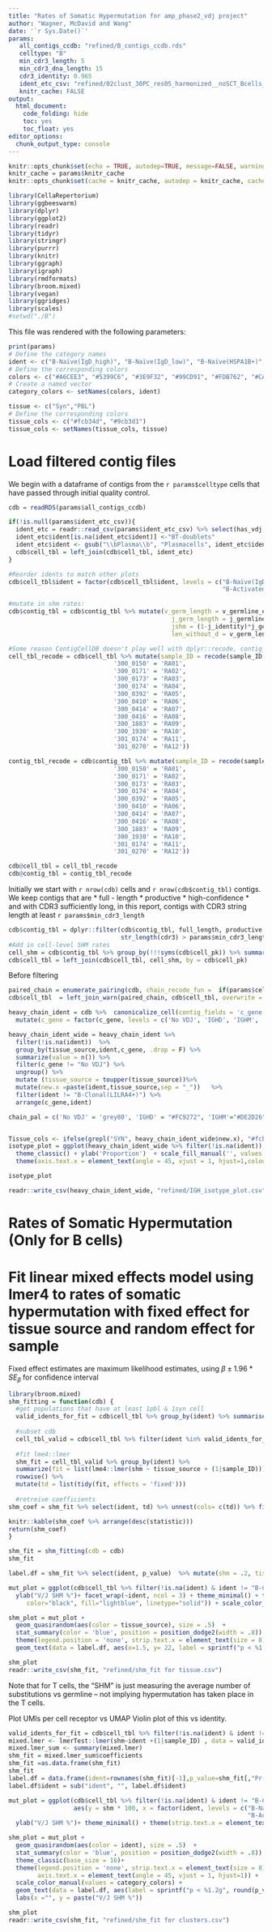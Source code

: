 ```yaml
---
title: "Rates of Somatic Hypermutation for amp_phase2_vdj project"
author: "Wagner, McDavid and Wang"
date: '`r Sys.Date()`'
params:
   all_contigs_ccdb: "refined/B_contigs_ccdb.rds"
   celltype: "B"
   min_cdr3_length: 5
   min_cdr3_dna_length: 15
   cdr3_identity: 0.965
   ident_etc_csv: "refined/02clust_30PC_res05_harmonized__noSCT_Bcells_cdat.csv"
   knitr_cache: FALSE
output:
  html_document:
    code_folding: hide
    toc: yes
    toc_float: yes
editor_options: 
  chunk_output_type: console
---
```


```r
knitr::opts_chunk$set(echo = TRUE, autodep=TRUE, message=FALSE, warning=FALSE, fig.height = 3.5,dev = c('png', 'pdf'))
knitr_cache = params$knitr_cache
knitr::opts_chunk$set(cache = knitr_cache, autodep = knitr_cache, cache.lazy = FALSE)
```

```r
library(CellaRepertorium)
library(ggbeeswarm)
library(dplyr)
library(ggplot2)
library(readr)
library(tidyr)
library(stringr)
library(purrr)
library(knitr)
library(ggraph)
library(igraph)
library(rmdformats)
library(broom.mixed)
library(vegan)
library(ggridges)
library(scales)
#setwd("./B")
```

This file was rendered with the following parameters:
```r
print(params)
# Define the category names
ident <- c("B-Naïve(IgD_high)", "B-Naïve(IgD_low)", "B-Naïve(HSPA1B+)", "B-Mito_high", "B-Activated", "B-ABC", "B-Memory", "B-Clonal(LILRA4+)", "Plasmacells", "Plasmablasts", "BT-doublets")
# Define the corresponding colors
colors <- c("#A6CEE3", "#5399C6", "#3E9F32", "#99CD91", "#FDB762", "#CAC848", "#F47676", "#5C0905", "#CCAFCA", "#825D99","grey") 
# Create a named vector
category_colors <- setNames(colors, ident)

tissue <- c("Syn","PBL")
# Define the corresponding colors
tissue_cols <- c("#fcb34d", "#9cb3d1") 
tissue_cols <- setNames(tissue_cols, tissue)
```

# Load filtered contig files
We begin with a dataframe of contigs from the `r params$celltype` cells that have passed through initial quality control.
```r
cdb = readRDS(params$all_contigs_ccdb)

if(!is.null(params$ident_etc_csv)){
  ident_etc = readr::read_csv(params$ident_etc_csv) %>% select(has_vdj, discard, keep, Barcode, ident, umap_1, umap_2)
  ident_etc$ident[is.na(ident_etc$ident)] <-"BT-doublets"
  ident_etc$ident <- gsub("\\bPlasma\\b", "Plasmacells", ident_etc$ident)
  cdb$cell_tbl = left_join(cdb$cell_tbl, ident_etc)
}

#Reorder idents to match other plots
cdb$cell_tbl$ident = factor(cdb$cell_tbl$ident, levels = c("B-Naïve(IgD_high)","B-Naïve(IgD_low)","B-Naïve(HSPA1B+)","B-Mito_high",
                                                           "B-Activated","B-ABC","B-Memory","Plasmablasts","Plasmacells","B-Clonal(LILRA4+)"))

#mutate in shm rates:
cdb$contig_tbl = cdb$contig_tbl %>% mutate(v_germ_length = v_germline_end - v_germline_start,
                                             j_germ_length = j_germline_end - j_germline_start,vshm = (1-v_identity)*v_germ_length,
                                             jshm = (1-j_identity)*j_germ_length,shm = vshm + jshm,
                                             len_without_d = v_germ_length + j_germ_length, vj_shm_rate = (shm/len_without_d))
```

```r
#Some reason ContigCellDB doesn't play well with dplyr::recode, contig_tbl loses basically all recodes with a match when directly updating with cdb$contig_tbl = cdb$contig_tbl %>% mutate(recode())
cell_tbl_recode = cdb$cell_tbl %>% mutate(sample_ID = recode(sample_ID,
                             '300_0150' = 'RA01',
                             '300_0171' = 'RA02',
                             '300_0173' = 'RA03',
                             '300_0174' = 'RA04',
                             '300_0392' = 'RA05',
                             '300_0410' = 'RA06',
                             '300_0414' = 'RA07',
                             '300_0416' = 'RA08',
                             '300_1883' = 'RA09',
                             '300_1930' = 'RA10',
                             '301_0174' = 'RA11',
                             '301_0270' = 'RA12'))

contig_tbl_recode = cdb$contig_tbl %>% mutate(sample_ID = recode(sample_ID,
                             '300_0150' = 'RA01',
                             '300_0171' = 'RA02',
                             '300_0173' = 'RA03',
                             '300_0174' = 'RA04',
                             '300_0392' = 'RA05',
                             '300_0410' = 'RA06',
                             '300_0414' = 'RA07',
                             '300_0416' = 'RA08',
                             '300_1883' = 'RA09',
                             '300_1930' = 'RA10',
                             '301_0174' = 'RA11',
                             '301_0270' = 'RA12'))

cdb@cell_tbl = cell_tbl_recode
cdb@contig_tbl = contig_tbl_recode
```

Initially we start with  `r nrow(cdb)` cells and `r nrow(cdb$contig_tbl)` contigs.  We keep contigs that are 
* full - length 
* productive
* high-confidence
* and with CDR3 sufficiently long, in this report, contigs with CDR3 string length at least `r params$min_cdr3_length`

```r
cdb$contig_tbl = dplyr::filter(cdb$contig_tbl, full_length, productive == 'True', high_confidence, chain != 'Multi', 
                               str_length(cdr3) > params$min_cdr3_length, str_length(cdr3_nt) > params$min_cdr3_dna_length)
#Add in cell-level SHM rates
cell_shm = cdb$contig_tbl %>% group_by(!!!syms(cdb$cell_pk)) %>% summarize(shm = mean(vj_shm_rate, na.rm = TRUE))
cdb$cell_tbl = left_join(cdb$cell_tbl, cell_shm, by = cdb$cell_pk)
```

Before filtering
```r
paired_chain = enumerate_pairing(cdb, chain_recode_fun =  if(params$celltype=='B') ig_chain_recode else tcr_chain_recode)
cdb$cell_tbl  = left_join_warn(paired_chain, cdb$cell_tbl, overwrite = TRUE, by = cdb$cell_pk)
```

```r
heavy_chain_ident = cdb %>%  canonicalize_cell(contig_fields = 'c_gene', contig_filter_args = chain=='IGH') %>% `$`('cell_tbl') %>%
  mutate(c_gene = factor(c_gene, levels = c('No VDJ', 'IGHD', 'IGHM', 'IGHG1', 'IGHG2', 'IGHG3', 'IGHG4', 'IGHA1', 'IGHA2')) , c_gene = forcats::fct_explicit_na(c_gene, na_level = 'No VDJ') %>% forcats::fct_rev())

heavy_chain_ident_wide = heavy_chain_ident %>% 
  filter(!is.na(ident))  %>%
  group_by(tissue_source,ident,c_gene, .drop = F) %>% 
  summarize(value = n()) %>% 
  filter(c_gene != "No VDJ") %>%
  ungroup() %>%
  mutate (tissue_source = toupper(tissue_source))%>%
  mutate(new.x =paste(ident,tissue_source,sep = "_"))   %>%
  filter(ident != "B-Clonal(LILRA4+)") %>%
  arrange(c_gene,ident)

chain_pal = c('No VDJ' = 'grey80', 'IGHD' = "#FC9272", 'IGHM'="#DE2D26", 'IGHG1'= "#EFF3FF", 'IGHG2' = "#BDD7E7", 'IGHG3' = "#6BAED6", 'IGHG4' = "#2171B5", 'IGHA1' = "#A1D99B", 'IGHA2' = "#31A354")


Tissue_cols <- ifelse(grepl("SYN", heavy_chain_ident_wide$new.x), "#fcb34d", "#9cb3d1")
isotype_plot = ggplot(heavy_chain_ident_wide %>% filter(!is.na(ident)), aes(x = factor(new.x, levels = unique(new.x)), fill = c_gene, y = value)) + geom_bar(position="fill", stat="identity")+
  theme_classic() + ylab('Proportion')  + scale_fill_manual('', values = chain_pal) + guides(fill=guide_legend(title="IGH Isotype")) +  
  theme(axis.text.x = element_text(angle = 45, vjust = 1, hjust=1,colour = Tissue_cols)) 

isotype_plot

readr::write_csv(heavy_chain_ident_wide, "refined/IGH_isotype_plot.csv")
```


# Rates of Somatic Hypermutation (Only for B cells)

# Fit linear mixed effects model using lmer4 to rates of somatic hypermutation with fixed effect for tissue source and random effect for sample
Fixed effect estimates are maximum likelihood estimates, using $\beta \pm 1.96*SE_{\beta}$ for confidence interval

```r
library(broom.mixed)
shm_fitting = function(cdb) {
  #get populations that have at least 1pbl & 1syn cell
  valid_idents_for_fit = cdb$cell_tbl %>% group_by(ident) %>% summarise(n_tissue = length(unique(tissue_source))) %>% filter(!is.na(ident),n_tissue == 2) %>% pull(ident)
  
  #subset cdb
  cell_tbl_valid = cdb$cell_tbl %>% filter(ident %in% valid_idents_for_fit)
  
  #fit lme4::lmer
  shm_fit = cell_tbl_valid %>% group_by(ident) %>% 
  summarize(fit = list(lme4::lmer(shm ~ tissue_source + (1|sample_ID)))) %>%
  rowwise() %>% 
  mutate(td = list(tidy(fit, effects = 'fixed')))
  
  #retreive coefficients
shm_coef = shm_fit %>% select(ident, td) %>% unnest(cols= c(td)) %>% filter(term != '(Intercept)') %>% mutate(p_value = 2*(1-pnorm(abs(statistic))), ci_low = estimate - 1.96*std.error,ci_hi = estimate + 1.96*std.error, tissue_significant = case_when(ci_low > 0 ~ 'Syn', ci_hi < 0 ~ 'PBL', ci_low < 0 & ci_hi > 0 ~ 'NS'))

knitr::kable(shm_coef %>% arrange(desc(statistic)))
return(shm_coef)
}

shm_fit = shm_fitting(cdb = cdb)
shm_fit

label.df = shm_fit %>% select(ident, p_value)  %>% mutate(shm = .2, tissue_source = 'Syn')

mut_plot = ggplot(cdb$cell_tbl %>% filter(!is.na(ident) & ident != "B-Clonal(LILRA4+)"), aes(y = shm * 100, x = tissue_source)) + 
  ylab("V/J SHM %")+ facet_wrap(~ident, ncol = 3) + theme_minimal() + theme(strip.text.x = element_text(size = 6),  strip.background = element_rect(
     color="black", fill="lightblue", linetype="solid")) + scale_color_manual(values = tissue_cols)

shm_plot = mut_plot + 
  geom_quasirandom(aes(color = tissue_source), size = .5)  + 
  stat_summary(color = 'blue', position = position_dodge2(width = .8)) + 
  theme(legend.position = 'none', strip.text.x = element_text(size = 8)) +
  geom_text(data = label.df, aes(x=1.5, y= 22, label = sprintf("p < %1.2g", round(p_value, 3) + 1e-3)))

shm_plot
readr::write_csv(shm_fit, "refined/shm_fit for tissue.csv")
```

Note that for T cells, the "SHM" is just measuring the average number of substitutions vs germline -- not implying hypermutation has taken place in the T cells.

Plot UMIs per cell receptor vs UMAP
Violin plot of this vs identity.

```r
valid_idents_for_fit = cdb$cell_tbl %>% filter(!is.na(ident) & ident != "B-Clonal(LILRA4+)")
mixed.lmer <- lmerTest::lmer(shm~ident +(1|sample_ID) , data = valid_idents_for_fit) 
mixed.lmer_sum <- summary(mixed.lmer)
shm_fit = mixed.lmer_sum$coefficients
shm_fit =as.data.frame(shm_fit)
shm_fit
label.df = data.frame(ident=rownames(shm_fit)[-1],p_value=shm_fit[,"Pr(>|t|)"][-1], shm = .2)
label.df$ident = sub("ident", "", label.df$ident)

mut_plot = ggplot(cdb$cell_tbl %>% filter(!is.na(ident) & ident != "B-Clonal(LILRA4+)"), 
                  aes(y = shm * 100, x = factor(ident, levels = c("B-Naïve(IgD_high)", "B-Naïve(IgD_low)", "B-Naïve(HSPA1B+)", "B-Mito_high", 
                                                                  "B-Activated", "B-ABC", "B-Memory", "Plasmablasts", "Plasmacells")))) + 
  ylab("V/J SHM %")+ theme_minimal() + theme(strip.text.x = element_text(size = 6)) + ylim(0,30)

shm_plot = mut_plot + 
  geom_quasirandom(aes(color = ident), size = .5)  + 
  stat_summary(color = 'blue', position = position_dodge2(width = .8)) + 
  theme_classic(base_size = 16)+ 
  theme(legend.position = 'none', strip.text.x = element_text(size = 8),
        axis.text.x = element_text(angle = 45, vjust = 1, hjust=1)) +
  scale_color_manual(values = category_colors) + 
  geom_text(data = label.df, aes(label = sprintf("p < %1.2g", round(p_value, 3) + 1e-3)), size = 4.5, hjust = 0.5, y = 30)+
  labs(x ="", y = paste("V/J SHM %")) 

shm_plot
readr::write_csv(shm_fit, "refined/shm_fit for clusters.csv")
```



